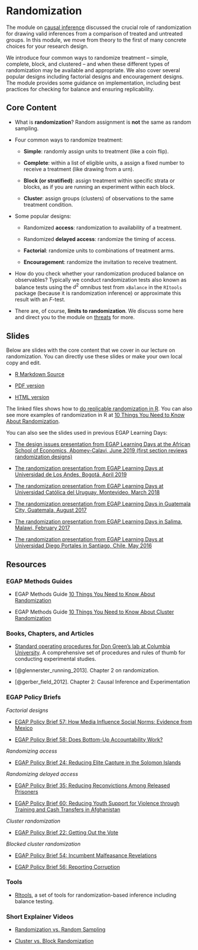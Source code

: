 # Randomization {.tabset}

The module on [causal inference](causal-inference.html) discussed the crucial role of randomization for drawing valid inferences from a comparison of treated and untreated groups.  In this module, we move from theory to the first of many concrete choices for your research design.  

We introduce four common ways to randomize treatment -- simple, complete, block, and clustered -- and when these different types of randomization may be available and appropriate.  We also cover several popular designs including factorial designs and encouragement designs.  The module provides some guidance on implementation, including best practices for checking for balance and ensuring replicability.  

## Core Content

- What is **randomization**? Random assignment is **not** the same as random sampling.

- Four common ways to randomize treatment:

    - **Simple**: randomly assign units to treatment (like a coin flip).

    - **Complete**: within a list of eligible units, a assign a fixed number to receive a treatment (like drawing from a urn).

    - **Block (or stratified)**: assign treatment within specific strata or blocks, as if you are running an experiment within each block.
      
    - **Cluster**: assign groups (clusters) of observations to the same treatment condition.
    
    
- Some popular designs:
    
    - Randomized **access**: randomization to availability of a treatment.
    
    - Randomized **delayed access**: randomize the timing of access.
    
    - **Factorial**: randomize units to combinations of treatment arms.
    
    - **Encouragement**: randomize the invitation to receive treatment.

- How do you check whether your randomization produced balance on observables?  Typically we conduct randomization tests also known as balance tests using the $d^2$ omnibus test from `xBalance` in the `RItools` package (because it is randomization inference) or approximate this result with an $F$-test.

- There are, of course, **limits to randomization**.  We discuss some here and direct you to the module on [threats](threats-to-internal-validity-of-randomized-experiments.html) for more.

## Slides

Below are slides with the core content that we cover in our lecture on randomization. You can directly use these slides or make your own local copy and edit.

- [R Markdown Source](https://egap.github.io/learningdays-resources/Slides/randomization-slides.Rmd)

- [PDF version](https://egap.github.io/learningdays-resources/Slides/randomization-slides.pdf)

- [HTML version](https://egap.github.io/learningdays-resources/Slides/randomization-slides.html)

The linked files shows how to [do replicable randomization in R](https://egap.github.io/learningdays-resources/Exercises/randomization-exercises.Rmd). You can also see more examples of randomization in R at  [10 Things You Need to Know About Randomization](https://egap.org/resource/10-things-to-know-about-randomization/).

You can also see the slides used in previous EGAP Learning Days:

- [The design issues presentation from EGAP Learning Days at the African School of Economics, Abomey-Calavi, June 2019 (first section reviews randomization designs)](https://egap.github.io/learningdays-resources/Slides/Examples/threats-benin.pdf)

- [The randomization presentation from EGAP Learning Days at Universidad de Los Andes, Bogotá, April 2019](https://egap.github.io/learningdays-resources/Slides/Examples/randomization-bogota.pdf)

- [The randomization presentation from EGAP Learning Days at Universidad Católica del Uruguay, Montevideo, March 2018](https://egap.github.io/learningdays-resources/Slides/Examples/randomization-montevideo.pdf)

- [The randomization presentation from EGAP Learning Days in Guatemala City, Guatemala, August 2017](https://egap.github.io/learningdays-resources/Slides/Examples/randomization-guatemala.pdf)

- [The randomization presentation from EGAP Learning Days in Salima, Malawi, February 2017](https://egap.github.io/learningdays-resources/Slides/Examples/randomization-malawi.pdf)

- [The randomization presentation from EGAP Learning Days at Universidad Diego Portales in Santiago, Chile, May 2016](https://egap.github.io/learningdays-resources/Slides/Examples/randomization-santiago.pdf)


## Resources

### EGAP Methods Guides

- EGAP Methods Guide [10 Things You Need to Know About Randomization](https://egap.org/resource/10-things-to-know-about-randomization/)

- EGAP Methods Guide [10 Things You Need to Know About Cluster Randomization](https://egap.org/resource/10-things-to-know-about-cluster-randomization/)

### Books, Chapters, and Articles

- [Standard operating procedures for Don Green’s lab at Columbia University](https://github.com/acoppock/Green-Lab-SOP). A comprehensive set of procedures and rules of thumb for conducting experimental studies.

- [@glennerster_running_2013]. Chapter 2 on randomization.

- [@gerber_field_2012]. Chapter 2: Causal Inference and Experimentation

### EGAP Policy Briefs

*Factorial designs*

- [EGAP Policy Brief 57: How Media Influence Social Norms: Evidence from Mexico](https://egap.org/resource/how-media-influence-social-norms-evidence-from-mexico/)

- [EGAP Policy Brief 58: Does Bottom-Up Accountability Work?](https://egap.org/resource/does-bottom-up-accountability-work-evidence-from-uganda/)

*Randomizing access*

- [EGAP Policy Brief 24: Reducing Elite Capture in the Solomon Islands](https://egap.org/resource/brief-24-reducing-elite-capture-in-the-solomon-islands/)

*Randomizing delayed access*

  - [EGAP Policy Brief 35: Reducing Reconvictions Among Released Prisoners](https://egap.org/resource/brief-35-reducing-reconvictions-among-released-prisoners/)

  - [EGAP Policy Brief 60: Reducing Youth Support for Violence through Training and Cash Transfers in Afghanistan](https://egap.org/resource/reducing-youth-support-for-violence-through-training-and-cash-transfers-in-afghanistan/)

*Cluster randomization*

  - [EGAP Policy Brief 22: Getting Out the Vote](https://egap.org/resource/brief-22-getting-out-the-vote/)

*Blocked cluster randomization*

  - [EGAP Policy Brief 54: Incumbent Malfeasance Revelations](https://egap.org/resource/evidence-from-mexico-the-effect-of-incumbent-malfeasance-revelations/)

  - [EGAP Policy Brief 56: Reporting Corruption](https://egap.org/resource/reporting-corruption-in-nigeria-testing-the-effects-of-norms-nudges/)


### Tools

- [RItools](https://cran.r-project.org/web/packages/RItools/index.html), a set of tools for randomization-based inference including balance testing.


### Short Explainer Videos

 - [Randomization vs. Random Sampling](https://www.youtu.be/02A61b3hxvA)
 
 - [Cluster vs. Block Randomization](https://www.youtu.be/bL2U9z8hX1k)
 
